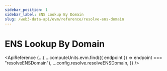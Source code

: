 ```yaml
---
sidebar_position: 1
sidebar_label: ENS Lookup By Domain
slug: /web3-data-api/evm/reference/resolve-ens-domain
---
```



# ENS Lookup By Domain

<ApiReference
  {...{
    ...computeUnits.evm.find(({ endpoint }) => endpoint === "resolveENSDomain"),
    ...config.resolve.resolveENSDomain,
  }}
/>
